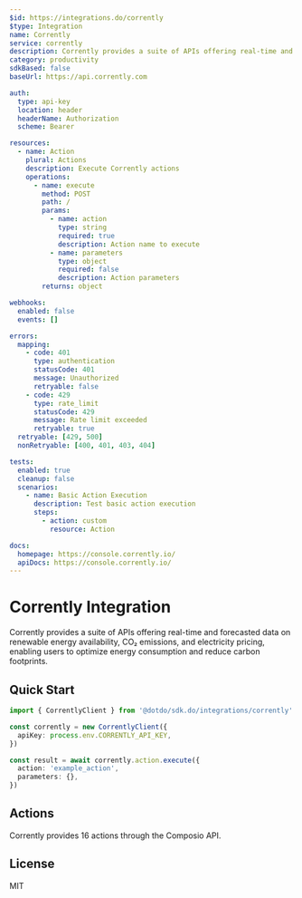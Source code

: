 ```yaml
---
$id: https://integrations.do/corrently
$type: Integration
name: Corrently
service: corrently
description: Corrently provides a suite of APIs offering real-time and forecasted data on renewable energy availability, CO₂ emissions, and electricity pricing, enabling users to optimize energy consumption and reduce carbon footprints.
category: productivity
sdkBased: false
baseUrl: https://api.corrently.com

auth:
  type: api-key
  location: header
  headerName: Authorization
  scheme: Bearer

resources:
  - name: Action
    plural: Actions
    description: Execute Corrently actions
    operations:
      - name: execute
        method: POST
        path: /
        params:
          - name: action
            type: string
            required: true
            description: Action name to execute
          - name: parameters
            type: object
            required: false
            description: Action parameters
        returns: object

webhooks:
  enabled: false
  events: []

errors:
  mapping:
    - code: 401
      type: authentication
      statusCode: 401
      message: Unauthorized
      retryable: false
    - code: 429
      type: rate_limit
      statusCode: 429
      message: Rate limit exceeded
      retryable: true
  retryable: [429, 500]
  nonRetryable: [400, 401, 403, 404]

tests:
  enabled: true
  cleanup: false
  scenarios:
    - name: Basic Action Execution
      description: Test basic action execution
      steps:
        - action: custom
          resource: Action

docs:
  homepage: https://console.corrently.io/
  apiDocs: https://console.corrently.io/
---
```


# Corrently Integration

Corrently provides a suite of APIs offering real-time and forecasted data on renewable energy availability, CO₂ emissions, and electricity pricing, enabling users to optimize energy consumption and reduce carbon footprints.

## Quick Start

```typescript
import { CorrentlyClient } from '@dotdo/sdk.do/integrations/corrently'

const corrently = new CorrentlyClient({
  apiKey: process.env.CORRENTLY_API_KEY,
})

const result = await corrently.action.execute({
  action: 'example_action',
  parameters: {},
})
```

## Actions

Corrently provides 16 actions through the Composio API.

## License

MIT
